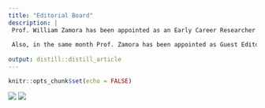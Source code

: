 ```yaml
---
title: "Editorial Board"
description: |
 Prof. William Zamora has been appointed as an Early Career Researcher Reviewer in the **<span style="color: blue;">[Protein Science Journal of Wiley](https://onlinelibrary.wiley.com/journal/1469896x)**</span>, positioning the University of Costa Rica as the only Latin American University in the editorial body
 
 Also, in the same month Prof. Zamora has been appointed as Guest Editor Reviewer in the **<span style="color: blue;">[Frontiers in Molecular Biosciences ](https://www.frontiersin.org/journals/molecular-biosciences)**</span>
 
output: distill::distill_article
---
```

```r
knitr::opts_chunk$set(echo = FALSE)
```
![](ps.png)
![](fmb.png)



